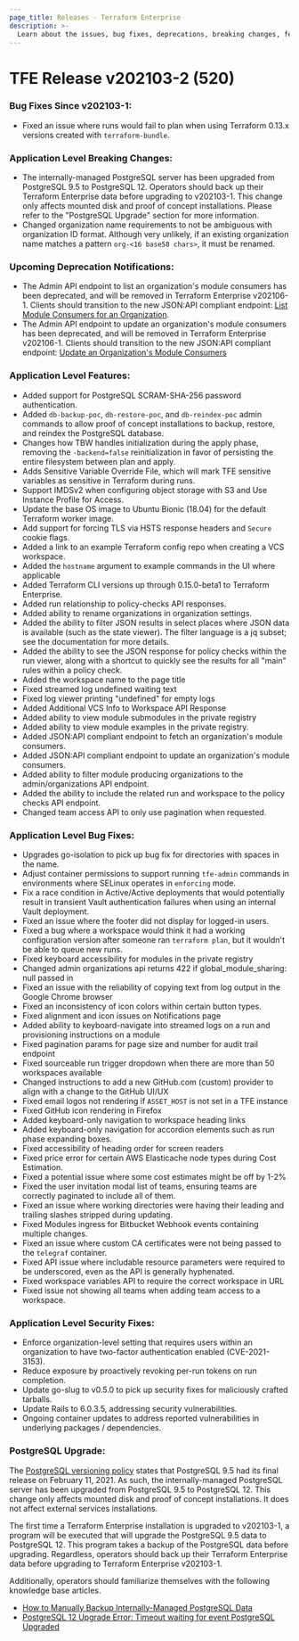 ```yaml
---
page_title: Releases - Terraform Enterprise
description: >-
  Learn about the issues, bug fixes, deprecations, breaking changes, features and security fixes for the v202103-2 (520) release.
---
```


# TFE Release v202103-2 (520)

### Bug Fixes Since v202103-1:

* Fixed an issue where runs would fail to plan when using Terraform 0.13.x versions created with `terraform-bundle`.

### Application Level Breaking Changes:

* The internally-managed PostgreSQL server has been upgraded from PostgreSQL 9.5 to PostgreSQL 12. Operators should back up their Terraform Enterprise data before upgrading to v202103-1. This change only affects mounted disk and proof of concept installations. Please refer to the "PostgreSQL Upgrade" section for more information.
* Changed organization name requirements to not be ambiguous with organization ID format. Although very unlikely, if an existing organization name matches a pattern `org-<16 base58 chars>`, it must be renamed.

### Upcoming Deprecation Notifications:

* The Admin API endpoint to list an organization's module consumers has been deprecated, and will be removed in Terraform Enterprise v202106-1. Clients should transition to the new JSON:API compliant endpoint: [List Module Consumers for an Organization](/terraform/enterprise/api-docs/admin/organizations#list-module-consumers-for-an-organization).
* The Admin API endpoint to update an organization's module consumers has been deprecated, and will be removed in Terraform Enterprise v202106-1. Clients should transition to the new JSON:API compliant endpoint: [Update an Organization's Module Consumers](/terraform/enterprise/api-docs/admin/organizations#update-an-organization-39-s-module-consumers)

### Application Level Features:

* Added support for PostgreSQL SCRAM-SHA-256 password authentication.
* Added `db-backup-poc`, `db-restore-poc`, and `db-reindex-poc` admin commands to allow proof of concept installations to backup, restore, and reindex the PostgreSQL database.
* Changes how TBW handles initialization during the apply phase, removing the `-backend=false` reinitialization in favor of persisting the entire filesystem between plan and apply.
* Adds Sensitive Variable Override File, which will mark TFE sensitive variables as sensitive in Terraform during runs.
* Support IMDSv2 when configuring object storage with S3 and Use Instance Profile for Access.
* Update the base OS image to Ubuntu Bionic (18.04) for the default Terraform worker image.
* Add support for forcing TLS via HSTS response headers and `Secure` cookie flags.
* Added a link to an example Terraform config repo when creating a VCS workspace.
* Added the `hostname` argument to example commands in the UI where applicable
* Added Terraform CLI versions up through 0.15.0-beta1 to Terraform Enterprise.
* Added run relationship to policy-checks API responses.
* Added ability to rename organizations in organization settings.
* Added the ability to filter JSON results in select places where JSON data is available (such as the state viewer). The filter language is a jq subset; see the documentation for more details.
* Added the ability to see the JSON response for policy checks within the run viewer, along with a shortcut to quickly see the results for all "main" rules within a policy check.
* Added the workspace name to the page title
* Fixed streamed log undefined waiting text
* Fixed log viewer printing "undefined" for empty logs
* Added Additional VCS Info to Workspace API Response
* Added ability to view module submodules in the private registry
* Added ability to view module examples in the private registry.
* Added JSON:API compliant endpoint to fetch an organization's module consumers.
* Added JSON:API compliant endpoint to update an organization's module consumers.
* Added ability to filter module producing organizations to the admin/organizations API endpoint.
* Added the ability to include the related run and workspace to the policy checks API endpoint.
* Changed team access API to only use pagination when requested.

### Application Level Bug Fixes:

* Upgrades go-isolation to pick up bug fix for directories with spaces in the name.
* Adjust container permissions to support running `tfe-admin` commands in environments where SELinux operates in `enforcing` mode.
* Fix a race condition in Active/Active deployments that would potentially result in transient Vault authentication failures when using an internal Vault deployment.
* Fixed an issue where the footer did not display for logged-in users.
* Fixed a bug where a workspace would think it had a working configuration version after someone ran `terraform plan`, but it wouldn't be able to queue new runs.
* Fixed keyboard accessibility for modules in the private registry
* Changed admin organizations api returns 422 if global_module_sharing: null passed in
* Fixed an issue with the reliability of copying text from log output in the Google Chrome browser
* Fixed an inconsistency of icon colors within certain button types.
* Fixed alignment and icon issues on Notifications page
* Added ability to keyboard-navigate into streamed logs on a run and provisioning instructions on a module
* Fixed pagination params for page size and number for audit trail endpoint
* Fixed sourceable run trigger dropdown when there are more than 50 workspaces available
* Changed instructions to add a new GitHub.com (custom) provider to align with a change to the GitHub UI/UX
* Fixed email logos not rendering if `ASSET_HOST` is not set in a TFE instance
* Fixed GitHub icon rendering in Firefox
* Added keyboard-only navigation to workspace heading links
* Added keyboard-only navigation for accordion elements such as run phase expanding boxes.
* Fixed accessibility of heading order for screen readers
* Fixed price error for certain AWS Elasticache node types during Cost Estimation.
* Fixed a potential issue where some cost estimates might be off by 1-2%
* Fixed the user invitation modal list of teams, ensuring teams are correctly paginated to include all of them.
* Fixed an issue where working directories were having their leading and trailing slashes stripped during updating.
* Fixed Modules ingress for Bitbucket Webhook events containing multiple changes.
* Fixed an issue where custom CA certificates were not being passed to the `telegraf` container.
* Fixed API issue where includable resource parameters were required to be underscored, even as the API is generally hyphenated.
* Fixed workspace variables API to require the correct workspace in URL
* Fixed issue not showing all teams when adding team access to a workspace.

### Application Level Security Fixes:

* Enforce organization-level setting that requires users within an organization to have two-factor authentication enabled (CVE-2021-3153).
* Reduce exposure by proactively revoking per-run tokens on run completion.
* Update go-slug to v0.5.0 to pick up security fixes for maliciously crafted tarballs.
* Update Rails to 6.0.3.5, addressing security vulnerabilities.
* Ongoing container updates to address reported vulnerabilities in underlying packages / dependencies.

### PostgreSQL Upgrade:

The [PostgreSQL versioning policy](https://www.postgresql.org/support/versioning/) states that PostgreSQL 9.5 had its final release on February 11, 2021. As such, the internally-managed PostgreSQL server has been upgraded from PostgreSQL 9.5 to PostgreSQL 12. This change only affects mounted disk and proof of concept installations. It does not affect external services installations.

The first time a Terraform Enterprise installation is upgraded to v202103-1, a program will be executed that will upgrade the PostgreSQL 9.5 data to PostgreSQL 12. This program takes a backup of the PostgreSQL data before upgrading. Regardless, operators should back up their Terraform Enterprise data before upgrading to Terraform Enterprise v202103-1.

Additionally, operators should familiarize themselves with the following knowledge base articles.

* [How to Manually Backup Internally-Managed PostgreSQL Data](https://support.hashicorp.com/hc/en-us/articles/1500003527861)
* [PostgreSQL 12 Upgrade Error: Timeout waiting for event PostgreSQL Upgraded](https://support.hashicorp.com/hc/en-us/articles/1500003501501)

